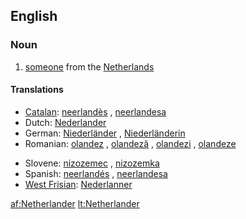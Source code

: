 ==English==

===Noun===
{{en-noun}}

# [[someone]] from the [[Netherlands]]

====Translations====
{{trans-top|someone from the Netherlands}}
* [[Catalan]]: [[neerlandès]] {{m}}, [[neerlandesa]] {{f}}
* Dutch: [[Nederlander]] {{m}}
* German: [[Niederländer]] {{m}}, [[Niederländerin]] {{f}}
* Romanian: [[olandez]] {{m}}, [[olandeză]] {{f}}, [[olandezi]] {{m|p}}, [[olandeze]] {{f|p}}
{{trans-mid}}
* Slovene: [[nizozemec]] {{m}}, [[nizozemka]] {{f}}
* Spanish: [[neerlandés]] {{m}}, [[neerlandesa]] {{f}}
* [[West Frisian]]: [[Nederlanner]] {{m}}
{{trans-bottom}}

[[af:Netherlander]]
[[lt:Netherlander]]